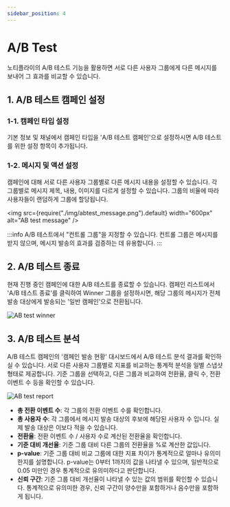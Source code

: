```yaml
---
sidebar_position: 4
---
```


# A/B Test

노티플라이의 A/B 테스트 기능을 활용하면 서로 다른 사용자 그룹에게 다른 메시지를 보내어 그 효과를 비교할 수 있습니다.

## 1. A/B 테스트 캠페인 설정

### 1-1. 캠페인 타입 설정

기본 정보 및 채널에서 캠페인 타입을 'A/B 테스트 캠페인'으로 설정하시면 A/B 테스트를 위한 설정 항목이 추가됩니다.

### 1-2. 메시지 및 액션 설정

캠페인에 대해 서로 다른 사용자 그룹별로 다른 메시지 내용을 설정할 수 있습니다. 각 그룹별로 메시지 제목, 내용, 이미지를 다르게 설정할 수 있습니다.
그룹의 비율에 따라 사용자들이 랜덤하게 그룹에 할당됩니다.

<img
  src={require("./img/abtest_message.png").default}
  width="600px"
  alt="AB test message"
/>

:::info
A/B 테스트에서 "컨트롤 그룹"을 지정할 수 있습니다. 컨트롤 그룹은 메시지를 받지 않으며, 메시지 발송의 효과를 검증하는 데 유용합니다.
:::

## 2. A/B 테스트 종료

현재 진행 중인 캠페인에 대한 A/B 테스트를 종료할 수 있습니다. 캠페인 리스트에서 'A/B 테스트 종료'를 클릭하여 Winner 그룹을 설정하시면, 해당 그룹의 메시지가 전체 발송 대상에게 발송되는 '일반 캠페인'으로 전환됩니다.

![AB test winner](./img/abtest_winner.png)

## 3. A/B 테스트 분석

A/B 테스트 캠페인의 '캠페인 발송 현황' 대시보드에서 A/B 테스트 분석 결과를 확인하실 수 있습니다. 서로 다른 사용자 그룹별로 지표를 비교하는 통계적 분석을 일별 스냅샷 형태로 제공합니다.
기준 그룹을 선택하고, 다른 그룹과 비교하여 전환율, 클릭 수, 전환 이벤트 수 등을 확인할 수 있습니다.

![AB test report](./img/abtest_report.png)

- **총 전환 이벤트 수**: 각 그룹의 전환 이벤트 수를 확인합니다.
- **총 사용자 수**: 각 그룹에서 메시지 발송 대상의 후보에 해당된 사용자 수 입니다. 실제 발송 대상은 이보다 적을 수 있습니다.
- **전환율**: 전환 이벤트 수 / 사용자 수로 계산된 전환율을 확인합니다.
- **기준 대비 개선율**: 기준 그룹 대비 다른 그룹의 전환율을 %로 계산한 값입니다.
- **p-value**: 기준 그룹 대비 비교 그룹에 대한 지표 차이가 통계적으로 얼마나 유의미한지를 설명합니다. p-value는 0부터 1까지의 값을 나타낼 수 있으며, 일반적으로 0.05 미만인 경우 통계적으로 유의미하다고 판단합니다.
- **신뢰 구간**: 기준 그룹 대비 개선율이 나타낼 수 있는 값의 범위를 확인할 수 있습니다. 통계적으로 유의미한 경우, 신뢰 구간이 양수만을 포함하거나 음수만을 포함하게 됩니다.
